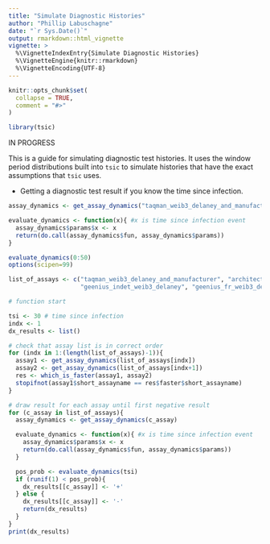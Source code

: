 ```yaml
---
title: "Simulate Diagnostic Histories"
author: "Phillip Labuschagne"
date: "`r Sys.Date()`"
output: rmarkdown::html_vignette
vignette: >
  %\VignetteIndexEntry{Simulate Diagnostic Histories}
  %\VignetteEngine{knitr::rmarkdown}
  %\VignetteEncoding{UTF-8}
---
```


```r
knitr::opts_chunk$set(
  collapse = TRUE,
  comment = "#>"
)
```

```r
library(tsic)
```


IN PROGRESS

This is a guide for simulating diagnostic test histories. It uses the window period distributions built into `tsic` to simulate histories that have the exact assumptions that `tsic` uses.

* Getting a diagnostic test result if you know the time since infection.

```r
assay_dynamics <- get_assay_dynamics("taqman_weib3_delaney_and_manufacturer")

evaluate_dynamics <- function(x){ #x is time since infection event
  assay_dynamics$params$x <- x
  return(do.call(assay_dynamics$fun, assay_dynamics$params))
}

evaluate_dynamics(0:50)
options(scipen=99)

list_of_assays <- c("taqman_weib3_delaney_and_manufacturer", "architect_linear_abs_spread_delaney", 
                    "geenius_indet_weib3_delaney", "geenius_fr_weib3_delaney")

# function start

tsi <- 30 # time since infection
indx <- 1
dx_results <- list()

# check that assay list is in correct order
for (indx in 1:(length(list_of_assays)-1)){
  assay1 <- get_assay_dynamics(list_of_assays[indx])
  assay2 <- get_assay_dynamics(list_of_assays[indx+1])
  res <- which_is_faster(assay1, assay2)
  stopifnot(assay1$short_assayname == res$faster$short_assayname)
}

# draw result for each assay until first negative result
for (c_assay in list_of_assays){
  assay_dynamics <- get_assay_dynamics(c_assay)

  evaluate_dynamics <- function(x){ #x is time since infection event
    assay_dynamics$params$x <- x
    return(do.call(assay_dynamics$fun, assay_dynamics$params))
  }

  pos_prob <- evaluate_dynamics(tsi)
  if (runif(1) < pos_prob){
    dx_results[[c_assay]] <- '+'
  } else {
    dx_results[[c_assay]] <- '-'
    return(dx_results)
  }
}
print(dx_results)

```

